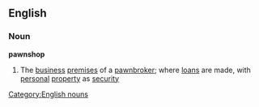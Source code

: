 ==English==
===Noun===
'''pawnshop'''
#The [[business]] [[premise]]s of a [[pawnbroker]]; where [[loan]]s are made, with [[personal]] [[property]] as [[security]]
[[Category:English nouns]]